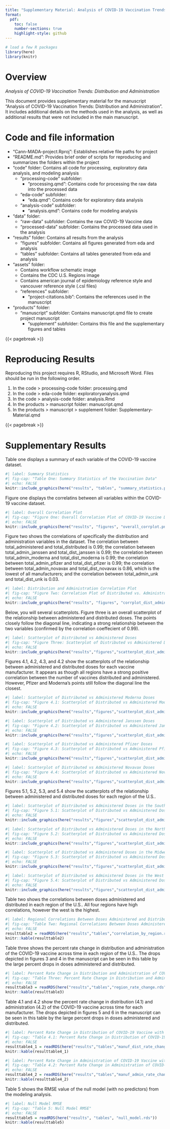 ```yaml
---
title: "Supplementary Material: Analysis of COVID-19 Vaccination Trends Between 2021 and 2023"
format:
  pdf:
    toc: false
    number-sections: true
    highlight-style: github
---
```



```r
# load a few R packages
library(here)
library(knitr)
```

# Overview

*Analysis of COVID-19 Vaccination Trends: Distribution and Administration*

This document provides supplementary material for the manuscript "Analysis of COVID-19 Vaccination Trends: Distribution and Administration". It includes additional details on the methods used in the analysis, as well as additional results that were not included in the main manuscript.

# Code and file information

- “Cann-MADA-project.Rproj”: Establishes relative file paths for project
- “README.md”: Provides brief order of scripts for reproducing and summarizes the folders within the project
- “code” folder: Contains all code for processing, exploratory data analysis, and modeling analysis
  - “processing-code" subfolder:
    - "processing.qmd": Contains code for processing the raw data into the processed data
  - "eda-code" subfolder:
    - "eda.qmd": Contains code for exploratory data analysis
  - "analysis-code" subfolder:
    - "analysis.qmd": Contains code for modeling analysis
- “data” folder:
  - “raw-data” subfolder: Contains the raw COVID-19 Vaccine data
  - “processed-data” subfolder: Contains the processed data used in the analysis
- "results" folder: Contains all results from the analysis
  - "figures" subfolder: Contains all figures generated from eda and analysis
  - "tables" subfolder: Contains all tables generated from eda and analysis
- "assets" folder: 
  - Contains workflow schematic image
  - Contains the CDC U.S. Regions image
  - Contains american journal of epidemiology reference style and vancouver reference style (.csl files)
  - "references" subfolder: 
    - "project-citations.bib": Contains the references used in the manuscript
- "products" folder: 
  - "manuscript" subfolder: Contains manuscript.qmd file to create project manuscript
    - "supplement" subfolder: Contains this file and the supplementary figures and tables

{{< pagebreak >}}

# Reproducing Results

Reproducing this project requires R, RStudio, and Microsoft Word. Files should be run in the following order.

1) In the code > processing-code folder: processing.qmd 
2) In the code > eda-code folder: exploratoryanalysis.qmd
3) In the code > analysis-code folder: analysis.Rmd
4) In the products > manuscript folder: manuscript.qmd
5) In the products > manuscript > supplement folder: Supplementary-Material.qmd

{{< pagebreak >}}


# Supplementary Results

Table one displays a summary of each variable of the COVID-19 vaccine dataset. 

```r
#| label: Summary Statistics
#| fig-cap: "Table One: Summary Statistics of the Vaccination Data"
#| echo: FALSE
knitr::include_graphics(here("results", "tables", "summary_statistics.png"))
```
Figure one displays the correlatins between all variables within the COVID-19 vaccine dataset. 
```r
#| label: Overall Correlation Plot
#| fig-cap: "Figure One: Overall Correlation Plot of COVID-19 Vaccine Data"
#| echo: FALSE
knitr::include_graphics(here("results", "figures", "overall_corrplot.png"))
```

Figure two shows the correlations of specifically the distribution and administration variables in the dataset. The correlation between total_administered and total_distributed is 0.99; the correlation between total_admin_janssen and total_dist_janssen is 0.99; the correlation between total_admin_moderna and total_dist_moderna is 0.99; the correlation between total_admin_pfizer and total_dist_pfizer is 0.99; the correlation between total_admin_novavax and total_dist_novavax is 0.86, which is the lowest of all manufacturers; and the correlation between total_admin_unk and total_dist_unk is 0.03.
```r
#| label: Distribution and Administration Correlation Plot
#| fig-cap: "Figure Two: Correlation Plot of Distributed vs. Administrated COVID-19 Vaccine Data"
#| echo: FALSE
knitr::include_graphics(here("results", "figures", "corrplot_dist_admin.png"))
```

Below, you will several scatterplots. Figure three is an overall scatterplot of the relationship between administered and distributed doses. The points closely follow the diagonal line, indicating a strong relationship between the two variables (confirmed by the correlation coeffecient of 0.99). 

```r
#| label: Scatterplot of Distributed vs Administered Doses
#| fig-cap: "Figure Three: Scatterplot of Distributed vs Administered Doses "
#| echo: FALSE
knitr::include_graphics(here("results","figures","scatterplot_dist_admin.png"))
```

Figures 4.1, 4.2, 4.3, and 4.2 show the scatterplots of the relationship between administered and distributed doses for each vaccine manufacturer. It appears as though all regions have a strong positive correlation between the number of vaccines distributed and administered. However, Pfizer and Moderna's points still follow the diagonal line the closest. 

```r
#| label: Scatterplot of Distributed vs Administered Moderna Doses 
#| fig-cap: "Figure 4.1: Scatterplot of Distributed vs Administered Moderna Doses "
#| echo: FALSE
knitr::include_graphics(here("results","figures","scatterplot_dist_admin_moderna.png"))
```

```r
#| label: Scatterplot of Distributed vs Administered Janssen Doses 
#| fig-cap: "Figure 4.2: Scatterplot of Distributed vs Administered Janssen Doses "
#| echo: FALSE
knitr::include_graphics(here("results","figures","scatterplot_dist_admin_janssen.png"))
```

```r
#| label: Scatterplot of Distributed vs Administered Pfizer Doses 
#| fig-cap: "Figure 4.3: Scatterplot of Distributed vs Administered Pfizer Doses "
#| echo: FALSE
knitr::include_graphics(here("results","figures","scatterplot_dist_admin_pfizer.png"))
```

```r
#| label: Scatterplot of Distributed vs Administered Novavax Doses 
#| fig-cap: "Figure 4.4: Scatterplot of Distributed vs Administered Novavax Doses "
#| echo: FALSE
knitr::include_graphics(here("results","figures","scatterplot_dist_admin_novavax.png"))
```

Figures 5.1, 5.2, 5.3, and 5.4 show the scatterplots of the relationship between administered and distributed doses for each region of the U.S.. 

```r
#| label: Scatterplot of Distributed vs Administered Doses in the South 
#| fig-cap: "Figure 5.1: Scatterplot of Distributed vs Administered Doses in the South"
#| echo: FALSE
knitr::include_graphics(here("results","figures","scatterplot_dist_admin_south.png"))
```

```r
#| label: Scatterplot of Distributed vs Administered Doses in the Northeast 
#| fig-cap: "Figure 5.2: Scatterplot of Distributed vs Administered Doses in the Northeast"
#| echo: FALSE
knitr::include_graphics(here("results","figures","scatterplot_dist_admin_northeast.png"))
```

```r
#| label: Scatterplot of Distributed vs Administered Doses in the Midwest
#| fig-cap: "Figure 5.3: Scatterplot of Distributed vs Administered Doses in the Midwest"
#| echo: FALSE
knitr::include_graphics(here("results","figures","scatterplot_dist_admin_midwest.png"))
```

```r
#| label: Scatterplot of Distributed vs Administered Doses in the West
#| fig-cap: "Figure 5.4: Scatterplot of Distributed vs Administered Doses in the West"
#| echo: FALSE
knitr::include_graphics(here("results","figures","scatterplot_dist_admin_west.png"))
```

Table two shows the correlations between doses administered and distributed in each region of the U.S.. All four regions have high correlations, however the west is the highest. 

```r
#| label: Regional Correlations Between Doses Administered and Distributed
#| fig-cap: "Table Two: Regional Correlations Between Doses Administered and Distributed"
#| echo: FALSE
resulttable2 = readRDS(here("results","tables","correlation_by_region.rds"))
knitr::kable(resulttable2)
```

Table three shows the percent rate change in distribution and administration of the COVID-19 vaccine across time in each region of the U.S.. The drops depicted in figures 3 and 4 in the manuscript can be seen in this table by the large percent drops in doses administered and distributed. 

```r
#| label: Percent Rate Change in Distribution and Administration of COVID-19 Vaccine with time in each Region
#| fig-cap: "Table Three: Percent Rate Change in Distribution and Administration of COVID-19 Vaccine with time in each Region"
#| echo: FALSE
resulttable3 = readRDS(here("results","tables","region_rate_change.rds"))
knitr::kable(resulttable3)
```

Table 4.1 and 4.2 show the percent rate change in distribution (4.1) and administration (4.2) of the COVID-19 vaccine across time for each manufacturer. The drops depicted in figures 5 and 6 in the manuscript can be seen in this table by the large percent drops in doses administered and distributed. 

```r
#| label: Percent Rate Change in Distribution of COVID-19 Vaccine with time for each Manufacturer
#| fig-cap: "Table 4.1: Percent Rate Change in Distribution of COVID-19 Vaccine with time for each Manufacturer"
#| echo: FALSE
resulttable4_1 = readRDS(here("results","tables","manuf_dist_rate_change.rds"))
knitr::kable(resulttable4_1)
```

```r
#| label: Percent Rate Change in Administration of COVID-19 Vaccine with time for each Manufacturer
#| fig-cap: "Table 4.2: Percent Rate Change in Administration of COVID-19 Vaccine with time for each Manufacturer"
#| echo: FALSE
resulttable4_2 = readRDS(here("results","tables","manuf_admin_rate_change.rds"))
knitr::kable(resulttable4_2)
```

Table 5 shows the RMSE value of the null model (with no predictors) from the modeling analysis.

```r
#| label: Null Model RMSE
#| fig-cap: "Table 5: Null Model RMSE"
#| echo: FALSE
resulttable5 = readRDS(here("results", "tables", "null_model.rds"))
knitr::kable(resulttable5)
```

